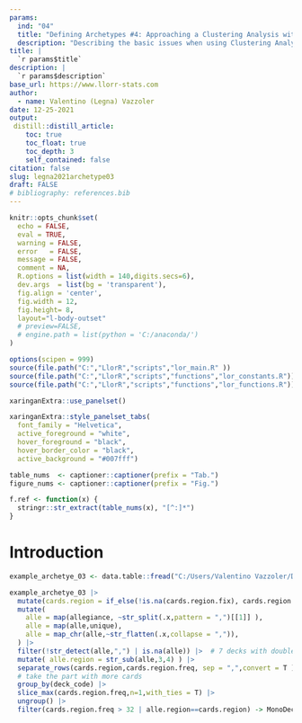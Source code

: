 ```yaml
---
params:
  ind: "04"
  title: "Defining Archetypes #4: Approaching a Clustering Analysis with a Season worth of Data"
  description: "Describing the basic issues when using Clustering Analysis with a bigger dataset and a possible solution in the context of Legends of Runeterra decks."
title: | 
  `r params$title`
description: |
  `r params$description`
base_url: https://www.llorr-stats.com
author:
  - name: Valentino (Legna) Vazzoler
date: 12-25-2021
output:
 distill::distill_article:
    toc: true
    toc_float: true
    toc_depth: 3
    self_contained: false
citation: false
slug: legna2021archetype03
draft: FALSE
# bibliography: references.bib
---
```


```r
knitr::opts_chunk$set(
  echo = FALSE,
  eval = TRUE,
  warning = FALSE,
  error   = FALSE,
  message = FALSE,
  comment = NA,
  R.options = list(width = 140,digits.secs=6),
  dev.args  = list(bg = 'transparent'),
  fig.align = 'center',
  fig.width = 12,
  fig.height= 8,
  layout="l-body-outset"
  # preview=FALSE,
  # engine.path = list(python = 'C:/anaconda/')
)

options(scipen = 999)
source(file.path("C:","LlorR","scripts","lor_main.R" ))
source(file.path("C:","LlorR","scripts","functions","lor_constants.R"))
source(file.path("C:","LlorR","scripts","functions","lor_functions.R"))

xaringanExtra::use_panelset()
```

```r
xaringanExtra::style_panelset_tabs(
  font_family = "Helvetica",
  active_foreground = "white",
  hover_foreground = "black",
  hover_border_color = "black",
  active_background = "#007fff")

table_nums  <- captioner::captioner(prefix = "Tab.")
figure_nums <- captioner::captioner(prefix = "Fig.")

f.ref <- function(x) {
  stringr::str_extract(table_nums(x), "[^:]*")
}
```

# Introduction

```r
example_archetye_03 <- data.table::fread("C:/Users/Valentino Vazzoler/Documents/R/llorr-website/data/example_archetye_03.csv",na.strings = c("",NA))
```

```r
example_archetye_03 |>
  mutate(cards.region = if_else(!is.na(cards.region.fix), cards.region.fix, cards.region ) )  |>
  mutate(
    alle = map(allegiance, ~str_split(.x,pattern = ",")[[1]] ),
    alle = map(alle,unique),
    alle = map_chr(alle,~str_flatten(.x,collapse = ",")),
  ) |>
  filter(!str_detect(alle,",") | is.na(alle)) |>  # 7 decks with double Allegiance
  mutate( alle.region = str_sub(alle,3,4) ) |>
  separate_rows(cards.region,cards.region.freq, sep = ",",convert = T ) |>
  # take the part with more cards
  group_by(deck_code) |>
  slice_max(cards.region.freq,n=1,with_ties = T) |>
  ungroup() |>
  filter(cards.region.freq > 32 | alle.region==cards.region) -> MonoDeckDT
```



